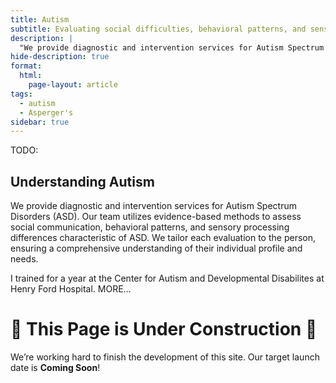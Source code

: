 ```yaml
---
title: Autism
subtitle: Evaluating social difficulties, behavioral patterns, and sensory processing differences characteristic of autism spectrum disorders (ASD)
description: |
  "We provide diagnostic and intervention services for Autism Spectrum Disorders (ASD). Our team utilizes evidence-based methods to assess social communication, behavioral patterns, and sensory processing differences characteristic of ASD. We tailor each evaluation to the person, ensuring a comprehensive understanding of their individual profile and needs."
hide-description: true
format:
  html:
    page-layout: article
tags:
  - autism
  - Asperger's
sidebar: true
---
```


TODO:

## Understanding Autism

We provide diagnostic and intervention services for Autism Spectrum Disorders
(ASD). Our team utilizes evidence-based methods to assess social communication,
behavioral patterns, and sensory processing differences characteristic of ASD.
We tailor each evaluation to the person, ensuring a comprehensive understanding
of their individual profile and needs.

I trained for a year at the Center for Autism and Developmental Disabilites at
Henry Ford Hospital. MORE...

# 🚧 This Page is Under Construction 🚧

We're working hard to finish the development of this site. Our target launch
date is **Coming Soon**!

